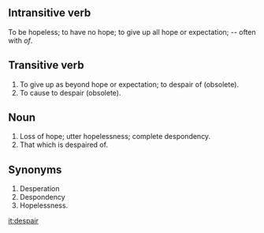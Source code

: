 ==Intransitive verb== 
To be hopeless; to have no hope; to give up all hope or expectation; --
often with ''of''.

==Transitive verb== 
# To give up as beyond hope or expectation; to despair of (obsolete).
# To cause to despair (obsolete).  

==Noun== 
# Loss of hope; utter hopelessness; complete despondency.
# That which is despaired of.

==Synonyms== 
# Desperation
# Despondency
# Hopelessness.

[[it:despair]]